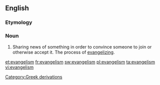 ==English==

===Etymology===
{{suffix|evangel|ism}}

===Noun===
{{en-noun}}

# Sharing news of something in order to convince someone to join or otherwise accept it.  The process of [[evangelize|evangelizing]].

[[Category:Greek derivations]]

[[et:evangelism]]
[[fr:evangelism]]
[[sw:evangelism]]
[[pl:evangelism]]
[[ta:evangelism]]
[[vi:evangelism]]